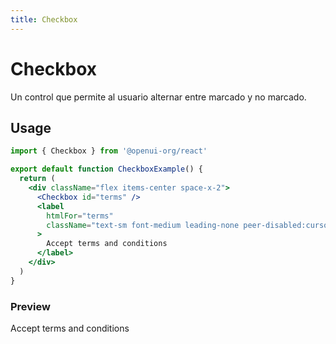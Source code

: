 ```yaml
---
title: Checkbox
---
```



# Checkbox

Un control que permite al usuario alternar entre marcado y no marcado.

## Usage

```jsx
import { Checkbox } from '@openui-org/react'

export default function CheckboxExample() {
  return (
    <div className="flex items-center space-x-2">
      <Checkbox id="terms" />
      <label
        htmlFor="terms"
        className="text-sm font-medium leading-none peer-disabled:cursor-not-allowed peer-disabled:opacity-70"
      >
        Accept terms and conditions
      </label>
    </div>
  )
}
```

### Preview

<Preview>

<div className="flex items-center space-x-2">
  <Checkbox id="terms" />
  <label
    htmlFor="terms"
    className="text-sm font-medium leading-none peer-disabled:cursor-not-allowed peer-disabled:opacity-70"
  >
    Accept terms and conditions
  </label>
</div>
</Preview>
